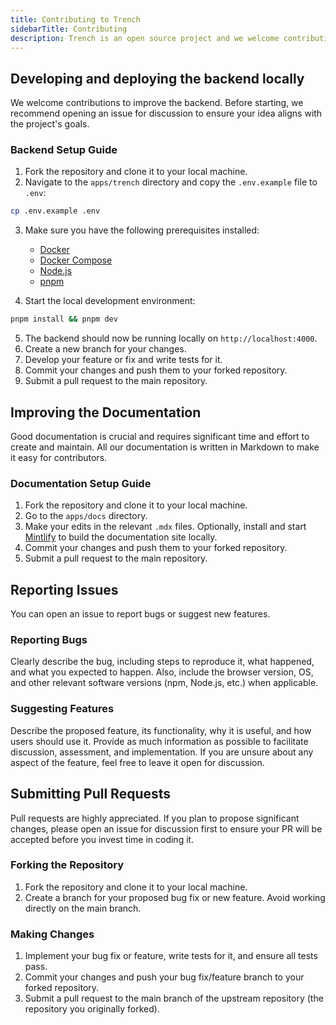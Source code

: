 ```yaml
---
title: Contributing to Trench
sidebarTitle: Contributing
description: Trench is an open source project and we welcome contributions from the community.
---
```




## Developing and deploying the backend locally

We welcome contributions to improve the backend. Before starting, we recommend opening an issue for discussion to ensure your idea aligns with the project's goals.

### Backend Setup Guide

1. Fork the repository and clone it to your local machine.
2. Navigate to the `apps/trench` directory and copy the `.env.example` file to `.env`:

```bash
cp .env.example .env
```

3. Make sure you have the following prerequisites installed:
   - [Docker](https://www.docker.com/products/docker-desktop/)
   - [Docker Compose](https://docs.docker.com/compose/install/)
   - [Node.js](https://nodejs.org/en/download/)
   - [pnpm](https://pnpm.io/installation)

4. Start the local development environment:

```bash
pnpm install && pnpm dev
```

5. The backend should now be running locally on `http://localhost:4000`.
6. Create a new branch for your changes.
7. Develop your feature or fix and write tests for it.
8. Commit your changes and push them to your forked repository.
9. Submit a pull request to the main repository.

## Improving the Documentation

Good documentation is crucial and requires significant time and effort to create and maintain. All our documentation is written in Markdown to make it easy for contributors.

### Documentation Setup Guide

1. Fork the repository and clone it to your local machine.
2. Go to the `apps/docs` directory.
3. Make your edits in the relevant `.mdx` files. Optionally, install and start [Mintlify](https://mintlify.com/) to build the documentation site locally.
4. Commit your changes and push them to your forked repository.
5. Submit a pull request to the main repository.


## Reporting Issues

You can open an issue to report bugs or suggest new features.

### Reporting Bugs

Clearly describe the bug, including steps to reproduce it, what happened, and what you expected to happen. Also, include the browser version, OS, and other relevant software versions (npm, Node.js, etc.) when applicable.

### Suggesting Features

Describe the proposed feature, its functionality, why it is useful, and how users should use it. Provide as much information as possible to facilitate discussion, assessment, and implementation. If you are unsure about any aspect of the feature, feel free to leave it open for discussion.

## Submitting Pull Requests

Pull requests are highly appreciated. If you plan to propose significant changes, please open an issue for discussion first to ensure your PR will be accepted before you invest time in coding it.

### Forking the Repository

1. Fork the repository and clone it to your local machine.
2. Create a branch for your proposed bug fix or new feature. Avoid working directly on the main branch.

### Making Changes

1. Implement your bug fix or feature, write tests for it, and ensure all tests pass.
2. Commit your changes and push your bug fix/feature branch to your forked repository.
3. Submit a pull request to the main branch of the upstream repository (the repository you originally forked).

